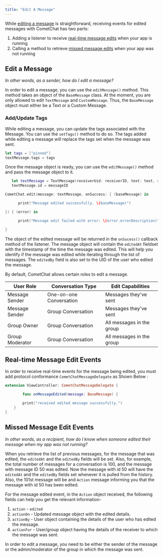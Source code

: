 ```yaml
---
title: "Edit A Message"
---
```




While [editing a message](/sdk/ios/edit-message) is straightforward, receiving events for edited messages with CometChat has two parts:

1. Adding a listener to receive [real-time message edits](/sdk/ios/edit-message#real-time-message-edit-events) when your app is running
2. Calling a method to retrieve [missed message edits](/sdk/ios/edit-message#missed-message-edit-events) when your app was not running

## Edit a Message

*In other words, as a sender, how do I edit a message?*

In order to edit a message, you can use the `editMessage()` method. This method takes an object of the `BaseMessage` class. At the moment, you are only allowed to edit `TextMessage` and `CustomMessage`. Thus, the `BaseMessage` object must either be a Text or a Custom Message.

### Add/Update Tags

While editing a message, you can update the tags associated with the Message. You can use the `setTags()` method to do so. The tags added while editing a message will replace the tags set when the message was sent.

```swift
let tags = ["pinned"]
textMessage.tags = tags
```

Once the message object is ready, you can use the `editMessage()` method and pass the message object to it.

```swift
   let textMessage = TextMessage(receiverUid: receiverID, text: text, receiverType: .user)
   textMessage.id = messageID

CometChat.edit(message: textMessage, onSuccess: { (baseMessage) in

      print("Message edited successfully. \(baseMessage)")

}) { (error) in

      print("Message edit failed with error: \(error.errorDescription)")

}
```

The object of the edited message will be returned in the `onSucess()` callback method of the listener. The message object will contain the `editedAt` fieldset with the timestamp of the time the message was edited. This will help you identify if the message was edited while iterating through the list of messages. The `editedBy` field is also set to the UID of the user who edited the message.

By default, CometChat allows certain roles to edit a message.

| User Role       | Conversation Type       | Edit Capabilities         |
| --------------- | ----------------------- | ------------------------- |
| Message Sender  | One-on-one Conversation | Messages they've sent     |
| Message Sender  | Group Conversation      | Messages they've sent     |
| Group Owner     | Group Conversation      | All messages in the group |
| Group Moderator | Group Conversation      | All messages in the group |

## Real-time Message Edit Events

In order to receive real-time events for the message being edited, you must add protocol conformance `CometChatMessageDelegate` as Shown Below :

```swift
extension ViewController: CometChatMessageDelegate {

		func onMessageEdited(message: BaseMessage) {

        print("received edited message successfully.")
    }
}
```

## Missed Message Edit Events

*In other words, as a recipient, how do I know when someone edited their message when my app was not running?*

When you retrieve the list of previous messages, for the message that was edited, the `editedAt` and the `editedBy` fields will be set. Also, for example, the total number of messages for a conversation is 100, and the message with message ID 50 was edited. Now the message with id 50 will have the `editedAt` and the `editedBy` fields set whenever it is pulled from the history. Also, the 101st message will be and `Action` message informing you that the message with id 50 has been edited.

For the message edited event, in the `Action` object received, the following fields can help you get the relevant information-

1. `action` - `edited`
2. `actionOn` - Updated message object with the edited details.
3. `actionBy` - User object containing the details of the user who has edited the message.
4. `actionFor` - User/group object having the details of the receiver to which the message was sent.

<Note>

In order to edit a message, you need to be either the sender of the message or the admin/moderator of the group in which the message was sent.

</Note>
